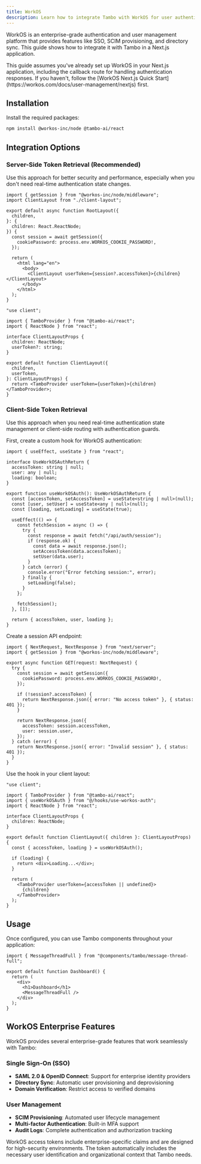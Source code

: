 ```yaml
---
title: WorkOS
description: Learn how to integrate Tambo with WorkOS for user authentication.
---
```


WorkOS is an enterprise-grade authentication and user management platform that provides features like SSO, SCIM provisioning, and directory sync. This guide shows how to integrate it with Tambo in a Next.js application.

<Callout type="info" title="Prerequisites">
  This guide assumes you've already set up WorkOS in your Next.js application,
  including the callback route for handling authentication responses. If you
  haven't, follow the [WorkOS Next.js Quick
  Start](https://workos.com/docs/user-management/nextjs) first.
</Callout>

## Installation

Install the required packages:

```bash
npm install @workos-inc/node @tambo-ai/react
```

## Integration Options

### Server-Side Token Retrieval (Recommended)

Use this approach for better security and performance, especially when you don't need real-time authentication state changes.

```tsx title="app/layout.tsx"
import { getSession } from "@workos-inc/node/middleware";
import ClientLayout from "./client-layout";

export default async function RootLayout({
  children,
}: {
  children: React.ReactNode;
}) {
  const session = await getSession({
    cookiePassword: process.env.WORKOS_COOKIE_PASSWORD!,
  });

  return (
    <html lang="en">
      <body>
        <ClientLayout userToken={session?.accessToken}>{children}</ClientLayout>
      </body>
    </html>
  );
}
```

```tsx title="app/client-layout.tsx"
"use client";

import { TamboProvider } from "@tambo-ai/react";
import { ReactNode } from "react";

interface ClientLayoutProps {
  children: ReactNode;
  userToken?: string;
}

export default function ClientLayout({
  children,
  userToken,
}: ClientLayoutProps) {
  return <TamboProvider userToken={userToken}>{children}</TamboProvider>;
}
```

### Client-Side Token Retrieval

Use this approach when you need real-time authentication state management or client-side routing with authentication guards.

First, create a custom hook for WorkOS authentication:

```tsx title="hooks/use-workos-auth.ts"
import { useEffect, useState } from "react";

interface UseWorkOSAuthReturn {
  accessToken: string | null;
  user: any | null;
  loading: boolean;
}

export function useWorkOSAuth(): UseWorkOSAuthReturn {
  const [accessToken, setAccessToken] = useState<string | null>(null);
  const [user, setUser] = useState<any | null>(null);
  const [loading, setLoading] = useState(true);

  useEffect(() => {
    const fetchSession = async () => {
      try {
        const response = await fetch("/api/auth/session");
        if (response.ok) {
          const data = await response.json();
          setAccessToken(data.accessToken);
          setUser(data.user);
        }
      } catch (error) {
        console.error("Error fetching session:", error);
      } finally {
        setLoading(false);
      }
    };

    fetchSession();
  }, []);

  return { accessToken, user, loading };
}
```

Create a session API endpoint:

```tsx title="app/api/auth/session/route.ts"
import { NextRequest, NextResponse } from "next/server";
import { getSession } from "@workos-inc/node/middleware";

export async function GET(request: NextRequest) {
  try {
    const session = await getSession({
      cookiePassword: process.env.WORKOS_COOKIE_PASSWORD!,
    });

    if (!session?.accessToken) {
      return NextResponse.json({ error: "No access token" }, { status: 401 });
    }

    return NextResponse.json({
      accessToken: session.accessToken,
      user: session.user,
    });
  } catch (error) {
    return NextResponse.json({ error: "Invalid session" }, { status: 401 });
  }
}
```

Use the hook in your client layout:

```tsx title="app/client-layout.tsx"
"use client";

import { TamboProvider } from "@tambo-ai/react";
import { useWorkOSAuth } from "@/hooks/use-workos-auth";
import { ReactNode } from "react";

interface ClientLayoutProps {
  children: ReactNode;
}

export default function ClientLayout({ children }: ClientLayoutProps) {
  const { accessToken, loading } = useWorkOSAuth();

  if (loading) {
    return <div>Loading...</div>;
  }

  return (
    <TamboProvider userToken={accessToken || undefined}>
      {children}
    </TamboProvider>
  );
}
```

## Usage

Once configured, you can use Tambo components throughout your application:

```tsx title="app/dashboard/page.tsx"
import { MessageThreadFull } from "@components/tambo/message-thread-full";

export default function Dashboard() {
  return (
    <div>
      <h1>Dashboard</h1>
      <MessageThreadFull />
    </div>
  );
}
```

## WorkOS Enterprise Features

WorkOS provides several enterprise-grade features that work seamlessly with Tambo:

### Single Sign-On (SSO)

- **SAML 2.0 & OpenID Connect**: Support for enterprise identity providers
- **Directory Sync**: Automatic user provisioning and deprovisioning
- **Domain Verification**: Restrict access to verified domains

### User Management

- **SCIM Provisioning**: Automated user lifecycle management
- **Multi-factor Authentication**: Built-in MFA support
- **Audit Logs**: Complete authentication and authorization tracking

<Callout type="info" title="Enterprise Token Security">
  WorkOS access tokens include enterprise-specific claims and are designed for
  high-security environments. The token automatically includes the necessary
  user identification and organizational context that Tambo needs.
</Callout>
